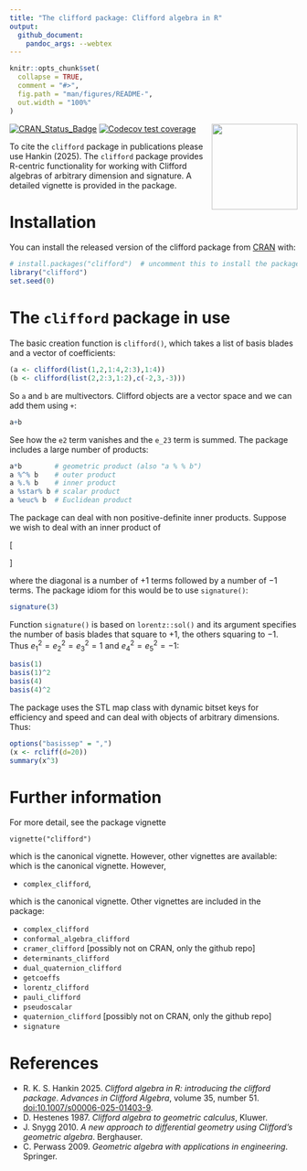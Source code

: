```yaml
---
title: "The clifford package: Clifford algebra in R"
output:
  github_document:
    pandoc_args: --webtex
---
```


<!-- README.md is generated from README.Rmd. Please edit that file -->

```r
knitr::opts_chunk$set(
  collapse = TRUE,
  comment = "#>",
  fig.path = "man/figures/README-",
  out.width = "100%"
)
```

<img src="man/figures/clifford.png" width = "150" align="right" />

<!-- badges: start -->
[![CRAN_Status_Badge](https://www.r-pkg.org/badges/version/clifford)](https://cran.r-project.org/package=clifford)
[![Codecov test coverage](https://codecov.io/gh/RobinHankin/clifford/graph/badge.svg)](https://app.codecov.io/gh/RobinHankin/clifford/branch/master)
<!-- badges: end -->

To cite the `clifford` package in publications please use Hankin
(2025).  The `clifford` package provides R-centric functionality for
working with Clifford algebras of arbitrary dimension and signature.
A detailed vignette is provided in the package.

# Installation

You can install the released version of the clifford package from
[CRAN](https://CRAN.R-project.org) with:

```r
# install.packages("clifford")  # uncomment this to install the package
library("clifford")
set.seed(0)
```

# The `clifford` package in use

The basic creation function is `clifford()`, which takes a list of
basis blades and a vector of coefficients:

```r
(a <- clifford(list(1,2,1:4,2:3),1:4))
(b <- clifford(list(2,2:3,1:2),c(-2,3,-3)))
```

So `a` and `b` are multivectors.  Clifford objects are a vector space
and we can add them using `+`:

```r
a+b
```

See how the `e2` term vanishes and the `e_23` term is summed.
The package includes a large number of products:


```r
a*b        # geometric product (also "a % % b")
a %^% b    # outer product
a %.% b    # inner product
a %star% b # scalar product
a %euc% b  # Euclidean product
```

The package can deal with non positive-definite inner products.
Suppose we wish to deal with an inner product of 

\[
\begin{pmatrix}
+1 & 0 & 0 & 0 & 0\\
 0 &+1 & 0 & 0 & 0\\
 0 & 0 &+1 & 0 & 0\\
 0 & 0 & 0 &-1 & 0\\
 0 & 0 & 0 & 0 &-1
\end{pmatrix}
\]

where the diagonal is a number of $+1$ terms followed by a number of
$-1$ terms.  The package idiom for this would be to use `signature()`:

```r
signature(3)
```

Function `signature()` is based on `lorentz::sol()` and its argument
specifies the number of basis blades that square to $+1$, the others
squaring to $-1$.  Thus $e_1^2=e_2^2=e_3^2=1$ and $e_4^2=e_5^2=-1$:

```r
basis(1)
basis(1)^2
basis(4)
basis(4)^2
```

The package uses the STL map class with dynamic bitset keys for
efficiency and speed and can deal with objects of arbitrary
dimensions.  Thus:

```r
options("basissep" = ",")
(x <- rcliff(d=20))
summary(x^3)
```


# Further information

For more detail, see the package vignette

`vignette("clifford")`

which is the canonical vignette.  However, other vignettes are
available: which is the canonical vignette.  However,

* `complex_clifford`,

which is the canonical vignette.  Other vignettes are included in the package:

* `complex_clifford`
* `conformal_algebra_clifford`
* `cramer_clifford` [possibly not on CRAN, only the github repo]
* `determinants_clifford`
* `dual_quaternion_clifford`
* `getcoeffs`
* `lorentz_clifford`
* `pauli_clifford`
* `pseudoscalar`
* `quaternion_clifford` [possibly not on CRAN, only the github repo]
* `signature`

# References

  - R. K. S. Hankin 2025.  _Clifford algebra in R: introducing the
    clifford package_.  *Advances in Clifford Algebra*, volume 35, number 51.
    [doi:10.1007/s00006-025-01403-9](https://10.1007/s00006-025-01403-9).
  - D. Hestenes 1987. _Clifford algebra to geometric calculus_, Kluwer.
  - J. Snygg 2010. _A new approach to differential geometry using Clifford's geometric algebra_.  Berghauser.
  - C. Perwass 2009. _Geometric algebra with applications
      in engineering_. Springer.

